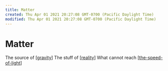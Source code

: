 ```yaml
---
title: Matter
created: Thu Apr 01 2021 20:27:08 GMT-0700 (Pacific Daylight Time)
modified: Thu Apr 01 2021 20:27:08 GMT-0700 (Pacific Daylight Time)
---
```


# Matter

The source of [[gravity]]
The stuff of [[reality]]
What cannot reach [[the-speed-of-light]]

[//begin]: # "Autogenerated link references for markdown compatibility"
[gravity]: gravity "gravity"
[reality]: reality "Reality"
[the-speed-of-light]: the-speed-of-light "The Speed of Light"
[//end]: # "Autogenerated link references"
